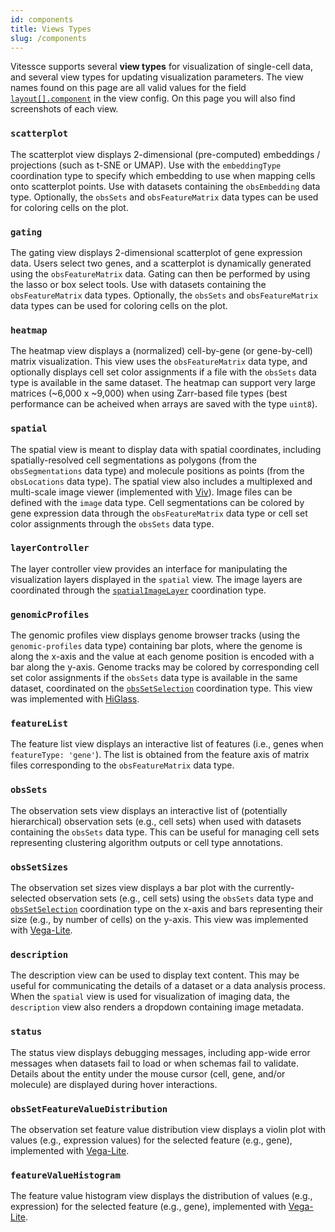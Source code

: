 ```yaml
---
id: components
title: Views Types
slug: /components
---
```


Vitessce supports several __view types__ for visualization of single-cell data, and several view types for updating visualization parameters. The view names found on this page are all valid values for the field [`layout[].component`](/docs/view-config-json/#layout) in the view config. On this page you will also find screenshots of each view.

### `scatterplot`

The scatterplot view displays 2-dimensional (pre-computed) embeddings / projections (such as t-SNE or UMAP).
Use with the `embeddingType` coordination type to specify which embedding to use when mapping cells onto scatterplot points.
Use with datasets containing the `obsEmbedding` data type. Optionally, the `obsSets` and `obsFeatureMatrix` data types can be used for coloring cells on the plot.

<ComponentImage filename="scatterplot-2.png" alt="Screenshot of Scatterplot View" />

### `gating`
The gating view displays 2-dimensional scatterplot of gene expression data.
Users select two genes, and a scatterplot is dynamically generated using the `obsFeatureMatrix` data. Gating can then be performed by using the lasso or box select tools.
Use with datasets containing the `obsFeatureMatrix` data types. Optionally, the `obsSets` and `obsFeatureMatrix` data types can be used for coloring cells on the plot.

<ComponentImage filename="gating-1.png" alt="Screenshot of Gating View" />
<ComponentImage filename="gating-2.png" alt="Screenshot of Gating View" />

### `heatmap`

The heatmap view displays a (normalized) cell-by-gene (or gene-by-cell) matrix visualization.
This view uses the `obsFeatureMatrix` data type, and optionally displays cell set color assignments if a file with the `obsSets` data type is available in the same dataset.
The heatmap can support very large matrices (~6,000 x ~9,000) when using Zarr-based file types (best performance can be acheived when arrays are saved with the type `uint8`).

<ComponentImage filename="heatmap.png" alt="Screenshot of Heatmap View" />
<ComponentImage filename="heatmap-2.png" alt="Screenshot of Heatmap View" />

### `spatial`

The spatial view is meant to display data with spatial coordinates, including spatially-resolved cell segmentations as polygons (from the `obsSegmentations` data type) and molecule positions as points (from the `obsLocations` data type). The spatial view also includes a multiplexed and multi-scale image viewer (implemented with [Viv](http://viv.gehlenborglab.org/)). Image files can be defined with the `image` data type. Cell segmentations can be colored by gene expression data through the `obsFeatureMatrix` data type or cell set color assignments through the `obsSets` data type.

<ComponentImage filename="spatial-2.png" alt="Screenshot of Spatial View" />
<ComponentImage filename="spatial.png" alt="Screenshot of Spatial View" />

### `layerController`

The layer controller view provides an interface for manipulating the visualization layers displayed in the `spatial` view.
The image layers are coordinated through the [`spatialImageLayer`](/docs/coordination-types/#spatialImageLayer) coordination type.

<ComponentImage filename="layerController.png" alt="Screenshot of Layer Controller View" />

### `genomicProfiles`

The genomic profiles view displays genome browser tracks (using the `genomic-profiles` data type) containing bar plots, where the genome is along the x-axis and the value at each genome position is encoded with a bar along the y-axis.
Genome tracks may be colored by corresponding cell set color assignments if the `obsSets` data type is available in the same dataset, coordinated on the [`obsSetSelection`](/docs/coordination-types/#obsSetSelection) coordination type.
This view was implemented with [HiGlass](https://higlass.io/).

<ComponentImage filename="genomicProfiles.png" alt="Screenshot of Genomic Profiles View" />

### `featureList`

The feature list view displays an interactive list of features (i.e., genes when `featureType: 'gene'`).
The list is obtained from the feature axis of matrix files corresponding to the `obsFeatureMatrix` data type.

<ComponentImage filename="genes.png" alt="Screenshot of Expression Levels View" />

### `obsSets`

The observation sets view displays an interactive list of (potentially hierarchical) observation sets (e.g., cell sets) when used with datasets containing the `obsSets` data type. This can be useful for managing cell sets representing clustering algorithm outputs or cell type annotations.

<ComponentImage filename="cellSets.png" alt="Screenshot of Cell Set Manager View" />

### `obsSetSizes`

The observation set sizes view displays a bar plot with the currently-selected observation sets (e.g., cell sets) using the `obsSets` data type and [`obsSetSelection`](/docs/coordination-types/#obsSetSelection) coordination type on the x-axis and bars representing their size (e.g., by number of cells) on the y-axis. This view was implemented with [Vega-Lite](https://vega.github.io/vega-lite/).

<ComponentImage filename="cellSetSizes.png" alt="Screenshot of Cell Set Sizes View" />

### `description`

The description view can be used to display text content. This may be useful for communicating the details of a dataset or a data analysis process. When the `spatial` view is used for visualization of imaging data, the `description` view also renders a dropdown containing image metadata.

<ComponentImage filename="description.png" alt="Screenshot of Description View" />

### `status`

The status view displays debugging messages, including app-wide error messages when datasets fail to load or when schemas fail to validate. Details about the entity under the mouse cursor (cell, gene, and/or molecule) are displayed during hover interactions.

<ComponentImage filename="status.png" alt="Screenshot of Status View" />

### `obsSetFeatureValueDistribution`

The observation set feature value distribution view displays a violin plot with values (e.g., expression values) for the selected feature (e.g., gene), implemented with [Vega-Lite](https://vega.github.io/vega-lite/).

<ComponentImage filename="cellSetExpression.png" alt="Screenshot of Cell Set Expression View" />

### `featureValueHistogram`

The feature value histogram view displays the distribution of values (e.g., expression) for the selected feature (e.g., gene), implemented with [Vega-Lite](https://vega.github.io/vega-lite/).

<ComponentImage filename="expressionHistogram.png" alt="Screenshot of Expression Histogram View" />
